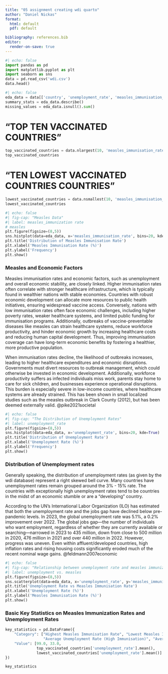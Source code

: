 ```yaml
---
title: "05 assignment creating wdi quarto"
author: "Daniel Nickas"
format:
  html: default
  pdf: default

bibliography: references.bib
editor:
  render-on-save: true
---
```



```python
#| echo: false
import pandas as pd
import matplotlib.pyplot as plt
import seaborn as sns
data = pd.read_csv('wdi.csv')
data.head()
```


```python
#| echo: false
eda_data = data[['country', 'unemployment_rate', 'measles_immunisation_rate']]
summary_stats = eda_data.describe()
missing_values = eda_data.isnull().sum()

```

# "TOP TEN VACCINATED COUNTRIES"
```python
top_vaccinated_countries = data.nlargest(10, 'measles_immunisation_rate')[['country', 'measles_immunisation_rate', 'unemployment_rate']]
top_vaccinated_countries

```

# "TEN LOWEST VACCINATED COUNTRIES COUNTRIES"
```python

lowest_vaccinated_countries = data.nsmallest(10, 'measles_immunisation_rate')[['country', 'measles_immunisation_rate', 'unemployment_rate']]
lowest_vaccinated_countries
```


```python
#| echo: false
#| fig-cap: "Measles Data"
#| label: measles_immunization rate
# measles
plt.figure(figsize=(8,5))
sns.histplot(data=eda_data, x='measles_immunisation_rate', bins=20, kde=True)
plt.title('Distribution of Measles Immunisation Rate')
plt.xlabel('Measles Immunisation Rate (%)')
plt.ylabel('Frequency')
plt.show()
```


### Measles and Economic Factors

Measles immunisation rates and economic factors, such as unemployment and overall economic stability, are closely linked. Higher immunisation rates often correlate with stronger healthcare infrastructure, which is typically found in wealthier nations with stable economies. Countries with robust economic development can allocate more resources to public health initiatives, ensuring widespread vaccine access. Conversely, nations with low immunisation rates often face economic challenges, including higher poverty rates, weaker healthcare systems, and limited public funding for immunisation programs. Additionally, outbreaks of vaccine-preventable diseases like measles can strain healthcare systems, reduce workforce productivity, and hinder economic growth by increasing healthcare costs and reducing human capital development. Thus, improving immunisation coverage can have long-term economic benefits by fostering a healthier, more productive population. 

When immunisation rates decline, the likelihood of outbreaks increases, leading to higher healthcare expenditures and economic disruptions. Governments must divert resources to outbreak management, which could otherwise be invested in economic development. Additionally, workforce productivity suffers as infected individuals miss work, parents stay home to care for sick children, and businesses experience operational disruptions. This burden is especially severe in low-income countries, where healthcare systems are already strained. This has been shown in small localized studies such as the measles outbreak in Clark County (2012), but has been deemed externally valid. 
@pike2021societal


```python
#| echo: false
#| fig-cap: "The Distribution of Unemployment Rates"
#| label: unemployment_rate
plt.figure(figsize=(8,5))
sns.histplot(data=eda_data, x='unemployment_rate', bins=20, kde=True)
plt.title('Distribution of Unemployment Rate')
plt.xlabel('Unemployment Rate (%)')
plt.ylabel('Frequency')
plt.show()

```



### Distribution of Unemployment rates
Generally speaking, the distribution of unemployment rates (as given by the wdi database) represent a right skewed bell curve. Many countries have unemployment rates remain grouped around the 3% - 15% rate. The countries with exceptionally high unemployment rates tend to be countries in the midst of an economic stumble or are a "developing" country. 

According to the UN's International Labor Organization (ILO) has estimated that both the unemployment rate and the jobs gap have declined below pre-pandemic levels. In 2023, the global unemployment rate was 5.1%, a 0.2% improvement over 2022. The global jobs gap—the number of individuals who want employment, regardless of whether they are currently available or searching—narrowed in 2023 to 435 million, down from close to 500 million in 2020, 476 million in 2021 and over 440 million in 2022. However, progress was uneven. Even within affluent/developed countries, high inflation rates and rising housing costs significantly eroded much of the recent nominal wage gains. @feldmann2007economic



```python
#| echo: false
#| fig-cap: "Relationship between unemployment rate and measles immunization rate"
#| label: unemployment vs. measles
plt.figure(figsize=(8,5))
sns.scatterplot(data=eda_data, x='unemployment_rate', y='measles_immunisation_rate')
plt.title('Unemployment Rate vs Measles Immunisation Rate')
plt.xlabel('Unemployment Rate (%)')
plt.ylabel('Measles Immunisation Rate (%)')
plt.show()

```


   
### Basic Key Statistics on Measles Immunization Rates and Unemployment Rates
```python
key_statistics = pd.DataFrame({
    "Category": ["Highest Measles Immunisation Rate", "Lowest Measles Immunisation Rate",
                 "Average Unemployment Rate (High Immunisation)", "Average Unemployment Rate (Low Immunisation)"],
    "Value": [99.0, 33.0, 
              top_vaccinated_countries['unemployment_rate'].mean(), 
              lowest_vaccinated_countries['unemployment_rate'].mean()]
})

key_statistics

```


